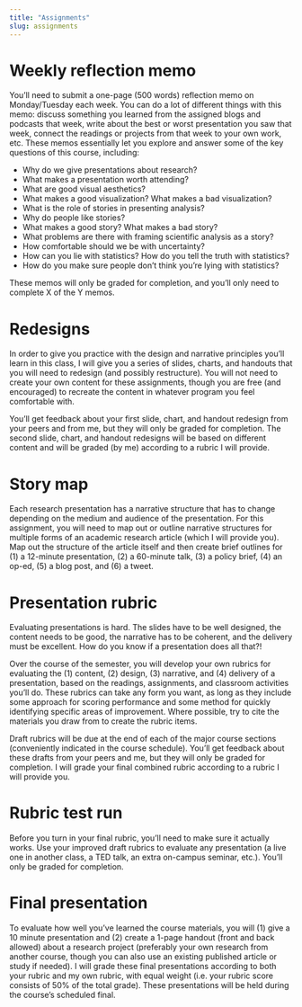 ```yaml
---
title: "Assignments"
slug: assignments
---
```


# Weekly reflection memo

You'll need to submit a one-page (500 words) reflection memo on Monday/Tuesday each week. You can do a lot of different things with this memo: discuss something you learned from the assigned blogs and podcasts that week, write about the best or worst presentation you saw that week, connect the readings or projects from that week to your own work, etc. These memos essentially let you explore and answer some of the key questions of this course, including:

-	Why do we give presentations about research?
-	What makes a presentation worth attending?
-	What are good visual aesthetics?
-	What makes a good visualization? What makes a bad visualization?
-	What is the role of stories in presenting analysis?
-	Why do people like stories?
-	What makes a good story? What makes a bad story?
-	What problems are there with framing scientific analysis as a story?
-	How comfortable should we be with uncertainty?
-	How can you lie with statistics? How do you tell the truth with statistics? 
-	How do you make sure people don’t think you’re lying with statistics?

These memos will only be graded for completion, and you’ll only need to complete X of the Y memos.

# Redesigns

In order to give you practice with the design and narrative principles you'll learn in this class, I will give you a series of slides, charts, and handouts that you will need to redesign (and possibly restructure). You will not need to create your own content for these assignments, though you are free (and encouraged) to recreate the content in whatever program you feel comfortable with. 

You'll get feedback about your first slide, chart, and handout redesign from your peers and from me, but they will only be graded for completion. The second slide, chart, and handout redesigns will be based on different content and will be graded (by me) according to a rubric I will provide.

# Story map

Each research presentation has a narrative structure that has to change depending on the medium and audience of the presentation. For this assignment, you will need to map out or outline narrative structures for multiple forms of an academic research article (which I will provide you). Map out the structure of the article itself and then create brief outlines for (1) a 12-minute presentation, (2) a 60-minute talk, (3) a policy brief, (4) an op-ed, (5) a blog post, and (6) a tweet.

# Presentation rubric

Evaluating presentations is hard. The slides have to be well designed, the content needs to be good, the narrative has to be coherent, and the delivery must be excellent. How do you know if a presentation does all that?!

Over the course of the semester, you will develop your own rubrics for evaluating the (1) content, (2) design, (3) narrative, and (4) delivery of a presentation, based on the readings, assignments, and classroom activities you'll do. These rubrics can take any form you want, as long as they include some approach for scoring performance and some method for quickly identifying specific areas of improvement. Where possible, try to cite the materials you draw from to create the rubric items.

Draft rubrics will be due at the end of each of the major course sections (conveniently indicated in the course schedule). You'll get feedback about these drafts from your peers and me, but they will only be graded for completion. I will grade your final combined rubric according to a rubric I will provide you.

# Rubric test run

Before you turn in your final rubric, you'll need to make sure it actually works. Use your improved draft rubrics to evaluate any presentation (a live one in another class, a TED talk, an extra on-campus seminar, etc.). You'll only be graded for completion.

# Final presentation

To evaluate how well you've learned the course materials, you will (1) give a 10 minute presentation and (2) create a 1-page handout (front and back allowed) about a research project (preferably your own research from another course, though you can also use an existing published article or study if needed). I will grade these final presentations according to both your rubric and my own rubric, with equal weight (i.e. your rubric score consists of 50% of the total grade). These presentations will be held during the course's scheduled final.
